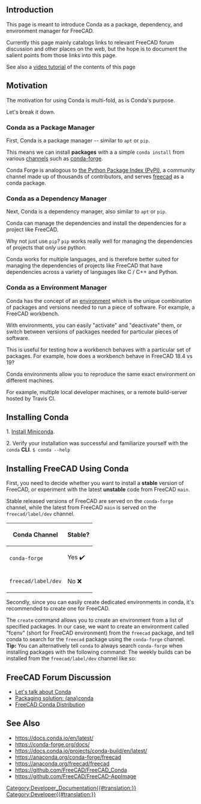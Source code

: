 <languages/>
<translate>

==Introduction== <!--T:1-->

</translate>
{{TOCright}}
<translate>

<!--T:2-->
This page is meant to introduce Conda as a package, dependency, and environment manager for FreeCAD.

<!--T:3-->
Currently this page mainly catalogs links to relevant FreeCAD forum discussion and other places on the web, but the hope is to document the salient points from those links into this page.

<!--T:37-->
See also a [https://www.youtube.com/watch?v=sCs8xlrw2nM video tutorial] of the contents of this page

==Motivation== <!--T:4-->

<!--T:5-->
The motivation for using Conda is multi-fold, as is Conda's purpose.

<!--T:6-->
Let's break it down.

===Conda as a Package Manager=== <!--T:7-->

<!--T:8-->
First, Conda is a package manager -- similar to <code>apt</code> or <code>pip</code>.

<!--T:9-->
This means we can install '''packages''' with a a simple <code>conda install</code> from various [https://docs.conda.io/projects/conda/en/latest/user-guide/concepts/channels.html#what-is-a-conda-channel channels] such as [https://conda-forge.org/ conda-forge].

<!--T:10-->
Conda Forge is analogous to [https://pypi.org/ the Python Package Index (PyPI)], a community channel made up of thousands of contributors, and serves [https://anaconda.org/conda-forge/freecad freecad] as a conda package.

===Conda as a Dependency Manager=== <!--T:11-->

<!--T:12-->
Next, Conda is a dependency manager, also similar to <code>apt</code> or <code>pip</code>.

<!--T:13-->
Conda can manage the dependencies and install the dependencies for a project like FreeCAD.

<!--T:14-->
Why not just use <code>pip</code>? <code>pip</code> works really well for managing the dependencies of projects that ''only'' use python.

<!--T:15-->
Conda works for multiple languages, and is therefore better suited for managing the dependencies of projects like FreeCAD that have dependencies across a variety of languages like C / C++ and Python.

===Conda as a Environment Manager=== <!--T:16-->

<!--T:17-->
Conda has the concept of an [https://docs.conda.io/projects/conda/en/latest/user-guide/concepts/environments.html environment] which is the unique combination of packages and versions needed to run a piece of software. For example, a FreeCAD workbench.

<!--T:18-->
With environments, you can easily "activate" and "deactivate" them, or switch between versions of packages needed for particular pieces of software.

<!--T:19-->
This is useful for testing how a workbench behaves with a particular set of packages. For example, how does a workbench behave in FreeCAD 18.4 vs 19?

<!--T:20-->
Conda environments allow you to reproduce the same exact environment on different machines.

<!--T:21-->
For example, multiple local developer machines, or a remote build-server hosted by Travis CI.

==Installing Conda== <!--T:22-->

<!--T:23-->
1. [https://docs.conda.io/en/latest/miniconda.html Install Miniconda].

<!--T:24-->
2. Verify your installation was successful and familiarize yourself with the <code>conda</code> '''CLI'''.
</translate>
<code>
$ conda --help
</code>
<translate>
==Installing FreeCAD Using Conda== <!--T:25-->

<!--T:26-->
First, you need to decide whether you want to install a '''stable''' version of FreeCAD, or experiment with the latest '''unstable''' code from FreeCAD <code>main</code>.

<!--T:27-->
Stable released versions of FreeCAD are served on the <code>conda-forge</code> channel, while the latest from FreeCAD <code>main</code> is served on the <code>freecad/label/dev</code> channel.

<!--T:28-->
{| class="wikitable"
|-
! Conda Channel !! Stable?
|-
| <code>conda-forge</code> || Yes ✔️
|-
| <code>freecad/label/dev</code> || No ❌
|}

<!--T:29-->
Secondly, since you can easily create dedicated environments in conda, it's recommended to create one for FreeCAD.

<!--T:30-->
The <code>create</code> command allows you to create an environment from a list of specified packages. In our case, we want to create an environment called "fcenv" (short for FreeCAD environment) from the <code>freecad</code> package, and tell conda to search for the <code>freecad</code> package using the <code>conda-forge</code> channel.
</translate>
{{Code|code=
conda create --name fcenv --channel conda-forge freecad
}}
<translate>
<!--T:31-->
'''Tip:''' You can alternatively tell <code>conda</code> to always search <code>conda-forge</code> when installing packages with the following command:
</translate>
{{Code|code=
conda config --add channels conda-forge
}}
<translate>
<!--T:32-->
The weekly builds can be installed from the <code>freecad/label/dev</code> channel like so:
</translate>
{{Code|code=
conda create --name fcenv-dev --channel freecad/label/dev freecad
}}
<translate>

==FreeCAD Forum Discussion== <!--T:33-->

<!--T:34-->
* [https://forum.freecadweb.org/viewtopic.php?t=39656 Let's talk about Conda]
* [https://forum.freecadweb.org/viewtopic.php?f=10&t=15197 Packaging solution: (ana)conda]
* [https://forum.freecadweb.org/viewtopic.php?f=8&t=45582 FreeCAD Conda Distribution]

==See Also== <!--T:35-->

<!--T:36-->
* https://docs.conda.io/en/latest/
* https://conda-forge.org/docs/
* https://docs.conda.io/projects/conda-build/en/latest/
* https://anaconda.org/conda-forge/freecad
* https://anaconda.org/freecad/freecad
* https://github.com/FreeCAD/FreeCAD_Conda
* https://github.com/FreeCAD/FreeCAD-AppImage

</translate>
[[Category:Developer_Documentation{{#translation:}}]]
[[Category:Developer{{#translation:}}]]
